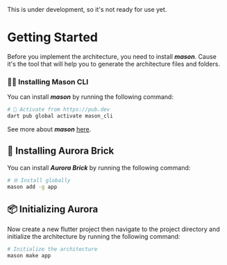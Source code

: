 
<Callout type="warning" emoji="⚠️">
  This is under development, so it's not ready for use yet.
</Callout>

# Getting Started

Before you implement the architecture, you need to install **_mason_**. Cause it's the tool that will help you to generate the architecture files and folders.

### 🧑‍💻 Installing Mason CLI

You can install **_mason_** by running the following command:

```bash
# 🎯 Activate from https://pub.dev
dart pub global activate mason_cli
```

See more about **_mason_** [here](https://docs.brickhub.dev/).

## 🧱 Installing Aurora Brick

You can install **_Aurora Brick_** by running the following command:

```bash
# 🌐 Install globally
mason add -g app
```

## 📦 Initializing Aurora

Now create a new flutter project then navigate to the project directory and initialize the architecture by running the following command:

```bash
# Initialize the architecture
mason make app
```
